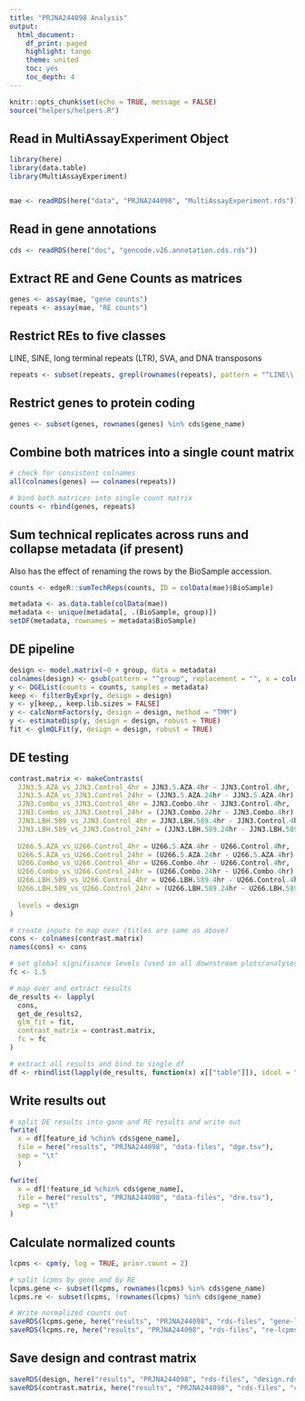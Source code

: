 ```yaml
---
title: "PRJNA244098 Analysis"
output:
  html_document:
    df_print: paged
    highlight: tango
    theme: united
    toc: yes
    toc_depth: 4
---
```


```r
knitr::opts_chunk$set(echo = TRUE, message = FALSE)
source("helpers/helpers.R")
```

## Read in MultiAssayExperiment Object

```r
library(here)
library(data.table)
library(MultiAssayExperiment)


mae <- readRDS(here("data", "PRJNA244098", "MultiAssayExperiment.rds"))
```

## Read in gene annotations

```r
cds <- readRDS(here("doc", "gencode.v26.annotation.cds.rds"))
```

## Extract RE and Gene Counts as matrices

```r
genes <- assay(mae, "gene counts")
repeats <- assay(mae, "RE counts")
```

## Restrict REs to five classes

LINE, SINE, long terminal repeats (LTR), SVA, and DNA transposons

```r
repeats <- subset(repeats, grepl(rownames(repeats), pattern = "^LINE\\.|^SINE\\.|^LTR\\.|.*\\.SVA\\..*|^DNA\\."))
```

## Restrict genes to protein coding

```r
genes <- subset(genes, rownames(genes) %in% cds$gene_name)
```

## Combine both matrices into a single count matrix

```r
# check for consistent colnames
all(colnames(genes) == colnames(repeats))

# bind both matrices into single count matrix
counts <- rbind(genes, repeats)
```

## Sum technical replicates across runs and collapse metadata (if present)

Also has the effect of renaming the rows by the BioSample accession.

```r
counts <- edgeR::sumTechReps(counts, ID = colData(mae)$BioSample)

metadata <- as.data.table(colData(mae))
metadata <- unique(metadata[, .(BioSample, group)])
setDF(metadata, rownames = metadata$BioSample)
```

## DE pipeline

```r
design <- model.matrix(~0 + group, data = metadata)
colnames(design) <- gsub(pattern = "^group", replacement = "", x = colnames(design))
y <- DGEList(counts = counts, samples = metadata)
keep <- filterByExpr(y, design = design)
y <- y[keep,, keep.lib.sizes = FALSE]
y <- calcNormFactors(y, design = design, method = "TMM")
y <- estimateDisp(y, design = design, robust = TRUE)
fit <- glmQLFit(y, design = design, robust = TRUE)
```

## DE testing

```r
contrast.matrix <- makeContrasts(
  JJN3.5.AZA_vs_JJN3.Control_4hr = JJN3.5.AZA.4hr - JJN3.Control.4hr,
  JJN3.5.AZA_vs_JJN3.Control_24hr = (JJN3.5.AZA.24hr - JJN3.5.AZA.4hr) - (JJN3.Control.24hr - JJN3.Control.4hr),
  JJN3.Combo_vs_JJN3.Control_4hr = JJN3.Combo.4hr - JJN3.Control.4hr,
  JJN3.Combo_vs_JJN3.Control_24hr = (JJN3.Combo.24hr - JJN3.Combo.4hr) - (JJN3.Control.24hr - JJN3.Control.4hr),
  JJN3.LBH.589_vs_JJN3.Control_4hr = JJN3.LBH.589.4hr - JJN3.Control.4hr,
  JJN3.LBH.589_vs_JJN3.Control_24hr = (JJN3.LBH.589.24hr - JJN3.LBH.589.4hr) - (JJN3.Control.24hr - JJN3.Control.4hr),
  
  U266.5.AZA_vs_U266.Control_4hr = U266.5.AZA.4hr - U266.Control.4hr,
  U266.5.AZA_vs_U266.Control_24hr = (U266.5.AZA.24hr - U266.5.AZA.4hr) - (U266.Control.24hr - U266.Control.4hr),
  U266.Combo_vs_U266.Control_4hr = U266.Combo.4hr - U266.Control.4hr,
  U266.Combo_vs_U266.Control_24hr = (U266.Combo.24hr - U266.Combo.4hr) - (U266.Control.24hr - U266.Control.4hr),
  U266.LBH.589_vs_U266.Control_4hr = U266.LBH.589.4hr - U266.Control.4hr,
  U266.LBH.589_vs_U266.Control_24hr = (U266.LBH.589.24hr - U266.LBH.589.4hr) - (U266.Control.24hr - U266.Control.4hr),
  
  levels = design
)

# create inputs to map over (titles are same as above)
cons <- colnames(contrast.matrix)
names(cons) <- cons

# set global significance levels (used in all downstream plots/analyses)
fc <- 1.5

# map over and extract results
de_results <- lapply(
  cons, 
  get_de_results2, 
  glm_fit = fit, 
  contrast_matrix = contrast.matrix,
  fc = fc
)

# extract all results and bind to single df
df <- rbindlist(lapply(de_results, function(x) x[["table"]]), idcol = "contrast")
```

## Write results out

```r
# split DE results into gene and RE results and write out
fwrite(
  x = df[feature_id %chin% cds$gene_name],
  file = here("results", "PRJNA244098", "data-files", "dge.tsv"),
  sep = "\t"
  )

fwrite(
  x = df[!feature_id %chin% cds$gene_name],
  file = here("results", "PRJNA244098", "data-files", "dre.tsv"),
  sep = "\t"
)
```

## Calculate normalized counts

```r
lcpms <- cpm(y, log = TRUE, prior.count = 2)

# split lcpms by gene and by RE
lcpms.gene <- subset(lcpms, rownames(lcpms) %in% cds$gene_name)
lcpms.re <- subset(lcpms, !rownames(lcpms) %in% cds$gene_name)

# Write normalized counts out
saveRDS(lcpms.gene, here("results", "PRJNA244098", "rds-files", "gene-lcpms.rds"))
saveRDS(lcpms.re, here("results", "PRJNA244098", "rds-files", "re-lcpms.rds"))
```

## Save design and contrast matrix

```r
saveRDS(design, here("results", "PRJNA244098", "rds-files", "design.rds"))
saveRDS(contrast.matrix, here("results", "PRJNA244098", "rds-files", "contrast-matrix.rds"))
```

